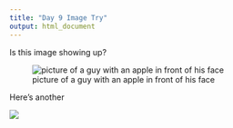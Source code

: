 ```yaml
---
title: "Day 9 Image Try"
output: html_document
---
```


Is this image showing up?

![picture of a guy with an apple in front of his face](magritte_appleface.jpg)

Here's another

<img src="magritte_appleface.jpg" />